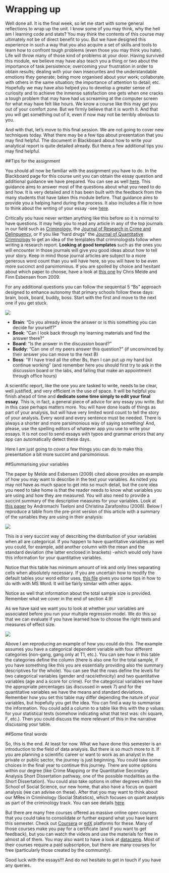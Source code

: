 # Wrapping up

Well done all. 
It is the final week, so let me start with some general reflections to wrap up the unit. I know some of you may think, why the hell am I learning code and stats? You may think the contents of this course may ultimately not be of direct benefit to you. But we have designed this experience in such a way that you also acquire a set of skills and tools to learn how to confront tough problems (even those you may think you hate). Life will throw many of those kind of problems at your door. Having survived this module, we believe may have also teach you a thing or two about the importance of task persistence; overcoming your frustration in order to obtain results; dealing with your own insecurites and the understandable emotions they generate; being more organised about your work; collaborate with others in the same situation; the importance of attention to detail; etc. Hopefully we may have also helped you to develop a greater sense of curiosity and to achieve the inmense satisfaction one gets when one cracks a tough problem that may have had us screaming at the computer screen for what may have felt like hours. We know a course like this may get you out of your comfort zone. But we firmly believe that it is worth it. And that you will get something out of it, even if now may not be terribly obvious to you.

And with that, let's move to this final session. We are not going to cover new techniques today. What there may be a few tips about presentation that you may find helpful. The document in Blackboard about how to write your analytical report is quite detailed already. But there a few additional tips you may find helpful. 

##Tips for the assignment

You should all now be familiar with the assignment you have to do. In the Blackboard page for this course unit you can obtain the essay question and additional guidance we have prepared. You can see as well [here](https://github.com/eonk/mcd_book/blob/main/files_docs/STEPS%20IN%20THE%20ANALYSIS%20REQUIRED%20FOR%20THE%20ESSAY.pdf). This guidance aims to answer most of the questions about what you need to do and how. It is very detailed and it has been built with the feedback from the many students that have taken this module before. That guidance aims to provide you a helping hand during the process. It also includes a file in how to think about the writing of your essay -see [here](https://github.com/eonk/mcd_book/blob/main/files_docs/WRITING%20THE%20ESSAY.pdf).

Critically you have never written anything like this before so it is normal to have questions. It may help you to read any article in any of the top journals in our field such as [Criminology](https://onlinelibrary.wiley.com/journal/17459125), the [Journal of Research in Crime and Delinquency](https://journals.sagepub.com/home/jrc), or if you like "hard drugs" the [Journal of Quantitative Criminology](https://link.springer.com/journal/10940) to get an idea of the templates that criminologists follow when writing a research report. **Looking at good templates** such as the ones you will encounter in those journals will give you good ideas about how to tell your story. Keep in mind those journal articles are subject to a more generous word count than you will have here, so you will have to be even more succinct and parsimonious. If you are spoiled by choice and hesitant about which paper to choose, have a look at [this one](https://onlinelibrary.wiley.com/doi/10.1111/j.1745-9125.2011.00227.x) by Chris Melde and Finn Esbensen from 2009.

For any additional questions you can follow the sequential 5 "Bs" approach designed to enhance autonomy that primary schools follow these days: brain, book, board, buddy, boss. Start with the first and move to the next one if you get stuck.

![](imgs/fiveb.jpg) 

+ **Brain**: "Do you already know the answer or is this something you can decide for yourself?"
+ **Book**: "Can I look back through my learning materials and find the answer there?"
+ **Board**: "Is the answer in the discussion board?"
+ **Buddy**: "Can one of my peers answer this question?" (if unconvinced by their answer you can move to the next B)
+ **Boss**: "If I have tried all the other Bs, then I can put up my hand but continue working" (and remember here you should first try to ask in the discussion board or the labs, and failing that make an appointment through office hours)

A scientific report, like the one you are tasked to write, needs to be clear, well justified, and very efficient in the use of space. It will be helpful you finish ahead of time and **dedicate some time simply to edit your final essay**. This is, in fact, a general piece of advice for any essay you write. But in this case perhaps matters more. You will have done loads of things as part of your analysis, but will have very limited word count to tell the story of your analysis. Every word and every sentence must be needed. There is always a shorter and more parsimonious way of saying something! And, please, use the spelling editors of whatever app you use to write your essays. It is not cool to send essays with typos and grammar errors that any app can automatically detect these days.

Here I am just going to cover a few things you can do to make this presentation a bit more succint and parsimonious.

##Summarising your variables

The paper by Melde and Esbensen (2009) cited above provides an example of how you may want to describe in the text your variables. As noted you may not have as much space to get into so much detail, but the core idea you need to take home is that the reader needs to know what variables you are using and how they are measured. You will also need to provide a succint summary of the descriptive measures for your variables. Look at [this paper](https://journals.sagepub.com/doi/10.1177/1477370808095123) by Andromachi Tseloni and Christina Zarafonitou (2008). Below I reproduce a table from the pre-print version of this article with a summary of the variables they are using in their analysis:

![](imgs/variabledescription.png) 

This is a very succint way of describing the distribution of your variables when all are categorical. If you happen to have quantitative variables as well you could, for example, add another column with the mean and the standard deviation (the latter enclosed in brackets) -which would only have this information for your quantitative variables.

Notice that this table has minimum amount of ink and only lines separating cells when absolutely necessary. If you are uncertain how to modify the default tables your word editor uses, [this file](https://github.com/eonk/mcd_book/blob/main/files_docs/wordtables.pdf) gives you some tips in how to do with with MS Word. It will be fairly similar with other apps.

Notice as well that information about the total sample size is provided. Remember what we cover in the end of section 4.9!

As we have said we want you to look at whether your variables are associated before you run your multiple regression model. We do this so that we can evaluate if you have learned how to choose the right tests and measures of effect size. 

![](imgs/tableexample.png) 

Above I am reproducing an example of how you could do this. The example assumes you have a categorical dependent variable with four different categories (non-gang, gang only at T1, etc.). You can see how in this table the categories define the column (there is also one for the total sample, if you have something like this you are essentially providing also the summary descriptives for the whole). You can see that the rows define the levels for two categorical variables (gender and race/ethnicity) and two quantitative variables (age and a score for crime). For the categorical variables we have the appropriate percentages (as discussed in week 7) and for the quantitative variables we have the means and standard deviations. Remember how you set this table may differ depending the nature of your variables, but hopefully you get the idea. You can find a way to summarise the information. You could add a column to a table like this with the p values for your statistical tests (somehow indicating what that test was: chi square, F, etc.). Then you could discuss the more relevant of this in the narrative discussing your table.

##Some final words

So, this is the end. At least for now. What we have done this semester is an introduction to the field of data analysis. But there is so much more to it. If you are planning a scientific career or want to work as an analyst in the private or public sector, the journey is just beginning. You could take some choices in the final year to continue this journey. There are some options within our degree (like Crime Mapping or the Quantitative Secondary Analysis Short Dissertation pathway, one of the possible modalities as the Short Dissertation). You could also take options in other degrees within the School of Social Science, our new home, that also have a focus on quant analysis (we can advise on these). After that you may want to think about our MRes in Criminology (Social Statistics), which focuses on quant analysis as part of the criminology track. You can see details [here](https://www.manchester.ac.uk/study/masters/courses/list/10377/mres-criminology-social-statistics/).

But there are many free courses offered as massive online open courses that you could take to consolidate or further expand what you have learnt this semester. Check out [Coursera](https://www.coursera.org/browse/data-science) or [edX](https://www.edx.org/course/subject/data-science) platforms for these. Many of those courses make you pay for a certificate (and if you want to get feedback), but you can watch the videos and use the materials for free in almost all of them. You may also want to have a look at [datacamp](https://www.datacamp.com). Most of their courses require a paid subscription, but there are many courses for free (particularly those created by the community).

Good luck with the essays!!! And do not hesitate to get in touch if you have any queries.
